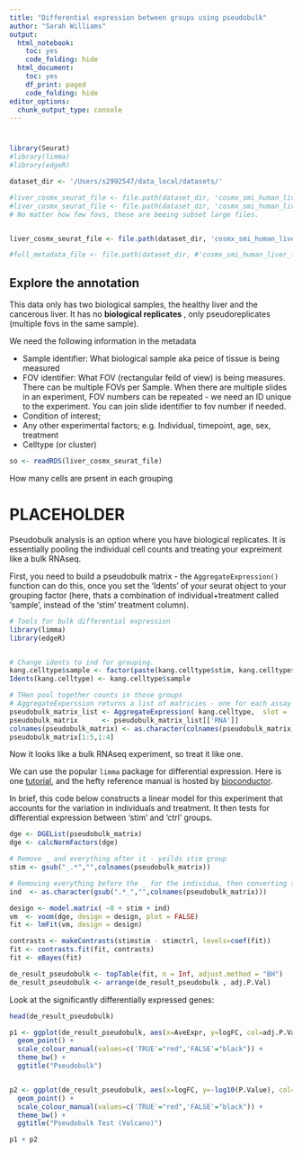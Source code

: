 ```yaml
---
title: "Differential expression between groups using pseudobulk"
author: "Sarah Williams"
output:
  html_notebook: 
    toc: yes
    code_folding: hide
  html_document:
    toc: yes
    df_print: paged
    code_folding: hide
editor_options:
  chunk_output_type: console
---
```



# 
```r
library(Seurat)
#library(limma)
#library(edgeR)
```


```r
dataset_dir <- '/Users/s2992547/data_local/datasets/'

#liver_cosmx_seurat_file <- file.path(dataset_dir, 'cosmx_smi_human_liver_ffpe_dataset','LiverDataReleaseSeurat_subset2.RDS')
#liver_cosmx_seurat_file <- file.path(dataset_dir, 'cosmx_smi_human_liver_ffpe_dataset','LiverDataReleaseSeurat_subset_8fov.RDS')
# No matter how few fovs, these are beeing subset large files.


liver_cosmx_seurat_file <- file.path(dataset_dir, 'cosmx_smi_human_liver_ffpe_dataset','LiverDataReleaseSeurat_subset_notranscript.RDS')

#full_metadata_file <- file.path(dataset_dir, #'cosmx_smi_human_liver_ffpe_dataset','/LiverData_metadata2.tsv.gz')
```


## Explore the annotation

This data only has two biological samples, the healthy liver and the cancerous liver. It has no **biological replicates** , only pseudoreplicates (multiple fovs in the same sample).


We need the following information in the metadata

* Sample identifier: What biological sample aka peice of tissue is being measured
* FOV identifier: What FOV (rectangular feild of view) is being measures. There can be multiple FOVs per Sample. When there are multiple slides in an experiment, FOV numbers can be repeated - we need an ID unique to the experiment. You can join slide identifier to fov number if needed.
* Condition of interest; 
* Any other experimental factors; e.g. Individual, timepoint, age, sex, treatment
* Celltype (or cluster)


```R
so <- readRDS(liver_cosmx_seurat_file)
```






How many cells are prsent in each grouping










# PLACEHOLDER

Pseudobulk analysis is an option where you have biological replicates. It is essentially pooling the individual cell counts and treating your expreiment like a bulk RNAseq.


First, you need to build a pseudobulk matrix - the `AggregateExpression()` function can do this, once you set the 'Idents' of your seurat object to your grouping factor (here, thats a combination of individual+treatment called 'sample', instead of the 'stim' treatment column).

```r
# Tools for bulk differential expression
library(limma)
library(edgeR)


# Change idents to ind for grouping.
kang.celltype$sample <- factor(paste(kang.celltype$stim, kang.celltype$ind, sep="_"))
Idents(kang.celltype) <- kang.celltype$sample

# THen pool together counts in those groups
# AggregateExperssion returns a list of matricies - one for each assay requested (even just requesting one)
pseudobulk_matrix_list <- AggregateExpression( kang.celltype,  slot = 'counts', assays='RNA' )
pseudobulk_matrix      <- pseudobulk_matrix_list[['RNA']]
colnames(pseudobulk_matrix) <- as.character(colnames(pseudobulk_matrix)) # Changes colnames to simple text
pseudobulk_matrix[1:5,1:4]
```

Now it looks like a bulk RNAseq experiment, so treat it like one.

We can use the popular `limma` package for differential expression. Here is one [tutorial](https://ucdavis-bioinformatics-training.github.io/2018-June-RNA-Seq-Workshop/thursday/DE.html), and the hefty reference manual is hosted by [bioconductor](https://bioconductor.org/packages/release/bioc/html/limma.html).

In brief, this code below constructs a linear model for this experiment that accounts for the variation in individuals and treatment. It then tests for differential expression between 'stim' and 'ctrl' groups.

```r
dge <- DGEList(pseudobulk_matrix)
dge <- calcNormFactors(dge)

# Remove _ and everything after it - yeilds stim group
stim <- gsub("_.*","",colnames(pseudobulk_matrix)) 

# Removing everything before the _ for the individua, then converting those numerical ind explictiy to text. Else limma will treat them as numbers!
ind  <- as.character(gsub(".*_","",colnames(pseudobulk_matrix))) 

design <- model.matrix( ~0 + stim + ind)
vm  <- voom(dge, design = design, plot = FALSE)
fit <- lmFit(vm, design = design)

contrasts <- makeContrasts(stimstim - stimctrl, levels=coef(fit))
fit <- contrasts.fit(fit, contrasts)
fit <- eBayes(fit)

de_result_pseudobulk <- topTable(fit, n = Inf, adjust.method = "BH")
de_result_pseudobulk <- arrange(de_result_pseudobulk , adj.P.Val)
```


Look at the significantly differentially expressed genes:
```r
head(de_result_pseudobulk)
```


```r
p1 <- ggplot(de_result_pseudobulk, aes(x=AveExpr, y=logFC, col=adj.P.Val < 0.05)) +
  geom_point() +
  scale_colour_manual(values=c('TRUE'="red",'FALSE'="black")) + 
  theme_bw() +
  ggtitle("Pseudobulk")


p2 <- ggplot(de_result_pseudobulk, aes(x=logFC, y=-log10(P.Value), col=adj.P.Val < 0.05)) +
  geom_point() +
  scale_colour_manual(values=c('TRUE'="red",'FALSE'="black")) + 
  theme_bw() +
  ggtitle("Pseudobulk Test (Volcano)")

p1 + p2

```
